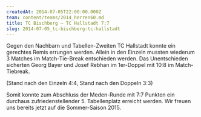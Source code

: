 ```yaml
---
createdAt: 2014-07-05T22:00:00.000Z
team: content/teams/2014_herren60.md
title: TC Bischberg – TC Hallstadt 7:7
slug: 2014-07-05_tc-bischberg-tc-hallstadt
---
```

Gegen den Nachbarn und Tabellen-Zweiten TC Hallstadt konnte ein gerechtes Remis errungen werden. Allein in den Einzeln mussten wiederum 3 Matches im Match-Tie-Break entschieden werden. Das Unentschieden sicherten Georg Bayer und Josef Rebhan im 1er-Doppel mit 10:8 im Match-Tiebreak.

(Stand nach den Einzeln 4:4, Stand nach den Doppeln 3:3)

Somit konnte zum Abschluss der Meden-Runde mit 7:7 Punkten ein durchaus zufriedenstellender 5. Tabellenplatz erreicht werden. Wir freuen uns bereits jetzt auf die Sommer-Saison 2015.
